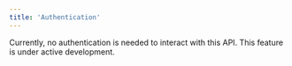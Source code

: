 ```yaml
---
title: 'Authentication'
---
```


Currently, no authentication is needed to interact with this API. This feature is under active development.

